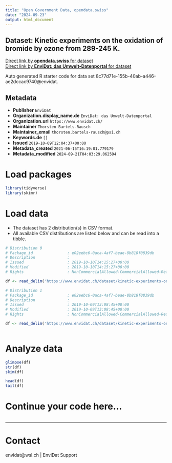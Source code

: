 ```yaml
---
title: "Open Government Data, opendata.swiss"
date: "2024-09-23"
output: html_document
---
```


## Dataset: Kinetic experiments on the oxidation of bromide by ozone from 289-245 K.



[Direct link by **opendata.swiss** for dataset](https://opendata.swiss/de/dataset/kinetic-experiments-on-the-oxidation-of-bromide-by-ozone-from-289-245-k)<br>
[Direct link by **EnviDat: das Umwelt-Datenportal** for dataset](https://www.envidat.ch/#/metadata/kinetic-experiments-on-the-oxidation-of-bromide-by-ozone-from-289-245-k)

Auto generated R starter code for data set 8c77d71e-155b-40ab-a446-ae2dccac9740@envidat.

## Metadata

- **Publisher** `EnviDat`
- **Organization.display_name.de** `EnviDat: das Umwelt-Datenportal`
- **Organization.url** `https://www.envidat.ch/`
- **Maintainer** `Thorsten Bartels-Rausch`
- **Maintainer_email** `thorsten.bartels-rausch@psi.ch`
- **Keywords.de** `[]`
- **Issued** `2019-10-09T12:04:37+00:00`
- **Metadata_created** `2021-06-15T16:19:01.779179`
- **Metadata_modified** `2024-09-21T04:03:29.062594`


# Load packages

```r

library(tidyverse)
library(skimr)

```

# Load data

-   The dataset has 2 distribution(s) in CSV format.
-   All available CSV distributions are listed below and can be read into a tibble.

```r

# Distribution 0
# Package_id               : e02eebc6-0aca-4af7-beae-8b818f0839db
# Description              : 
# Issued                   : 2019-10-10T14:15:27+00:00
# Modified                 : 2019-10-10T14:15:27+00:00
# Rights                   : NonCommercialAllowed-CommercialAllowed-ReferenceRequired

df <- read_delim('https://www.envidat.ch/dataset/kinetic-experiments-on-the-oxidation-of-bromide-by-ozone-from-289-245-k/resource/af7e17ca-b08b-48d2-8198-621ec0814252')

# Distribution 1
# Package_id               : e02eebc6-0aca-4af7-beae-8b818f0839db
# Description              : 
# Issued                   : 2019-10-09T13:08:45+00:00
# Modified                 : 2019-10-09T13:08:45+00:00
# Rights                   : NonCommercialAllowed-CommercialAllowed-ReferenceRequired

df <- read_delim('https://www.envidat.ch/dataset/kinetic-experiments-on-the-oxidation-of-bromide-by-ozone-from-289-245-k/resource/fd675417-23be-47bb-bcf3-44c3bb2eb572')



```

# Analyze data

```r

glimpse(df)
str(df)
skim(df)

head(df)
tail(df)

```

# Continue your code here...

```r

```

------------------------------------------------------------------------

# Contact

envidat@wsl.ch | EnviDat Support
